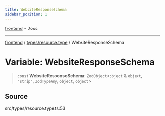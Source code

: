 ```yaml
---
title: WebsiteResponseSchema
sidebar_position: 1
---
```


[frontend](../../..) • Docs

***

[frontend](../../..) / [types/resource.type](..) / WebsiteResponseSchema

# Variable: WebsiteResponseSchema

> `const` **WebsiteResponseSchema**: `ZodObject`\<`object` & `object`, `"strip"`, `ZodTypeAny`, `object`, `object`\>

## Source

src/types/resource.type.ts:53

